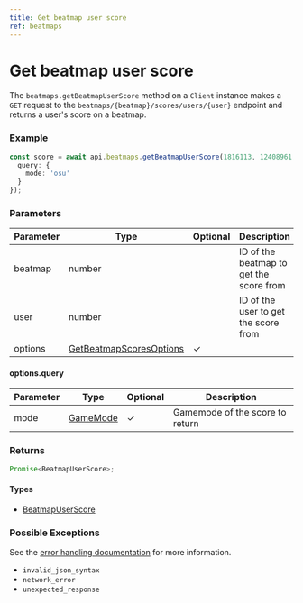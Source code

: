 ```yaml
---
title: Get beatmap user score
ref: beatmaps
---
```


# Get beatmap user score

The `beatmaps.getBeatmapUserScore` method on a `Client` instance makes a `GET` request to the `beatmaps/{beatmap}/scores/users/{user}` endpoint and returns a user's score on a beatmap.

### Example

```ts
const score = await api.beatmaps.getBeatmapUserScore(1816113, 12408961, {
  query: {
    mode: 'osu'
  }
});
```

### Parameters

| Parameter | Type                                                              | Optional | Description                             |
| --------- | ----------------------------------------------------------------- | -------- | --------------------------------------- |
| beatmap   | number                                                            |          | ID of the beatmap to get the score from |
| user      | number                                                            |          | ID of the user to get the score from    |
| options   | [GetBeatmapScoresOptions](/references/get-beatmap-scores-options) | ✓        |                                         |

#### options.query

| Parameter | Type                              | Optional | Description                     |
| --------- | --------------------------------- | -------- | ------------------------------- |
| mode      | [GameMode](/references/game-mode) | ✓        | Gamemode of the score to return |

### Returns

```ts
Promise<BeatmapUserScore>;
```

#### Types

- [BeatmapUserScore](/references/beatmap-user-score)

### Possible Exceptions

See the [error handling documentation](/extras/error-handling) for more information.

- `invalid_json_syntax`
- `network_error`
- `unexpected_response`
